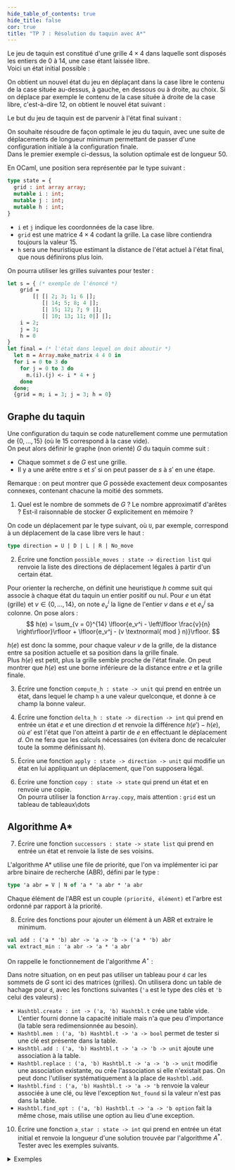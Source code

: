 ```yaml
---
hide_table_of_contents: true
hide_title: false
cor: true
title: "TP 7 : Résolution du taquin avec A*"
---
```



Le jeu de taquin est constitué d'une grille $4 \times 4$ dans laquelle
sont disposés les entiers de $0$ à $14$, une case étant laissée libre.  
Voici un état initial possible :

<center>
<ThemedImage
  alt="Taquin"
  sources={{
    light: useBaseUrl('/img/taquin_1.png'),
    dark: useBaseUrl('/img/taquin_1.png'),
  }}
  width={"20%"}
/>
</center>

On obtient un nouvel état du jeu en déplaçant dans la case libre le
contenu de la case située au-dessus, à gauche, en dessous ou à droite, au
choix. Si on déplace par exemple le contenu de la case située à droite de
la case libre, c'est-à-dire 12, on obtient le nouvel état suivant :

<center><ThemedImage
  alt="Taquin"
  sources={{
    light: useBaseUrl('/img/taquin_2.png'),
    dark: useBaseUrl('/img/taquin_2.png'),
  }}
  width={"18%"}
/></center>

Le but du jeu de taquin est de parvenir à l'état final suivant :

<center><ThemedImage
  alt="Taquin"
  sources={{
    light: useBaseUrl('/img/taquin_3.png'),
    dark: useBaseUrl('/img/taquin_3.png'),
  }}
  width={"18%"}
/></center>

On souhaite résoudre de façon optimale le jeu du taquin,
avec une suite de déplacements de longueur
minimum permettant de passer d'une configuration initiale à
la configuration finale.  
Dans le premier exemple ci-dessus, la solution optimale est de longueur 50.

En OCaml, une position sera représentée par le type suivant :

```ocaml
type state = {
  grid : int array array;
  mutable i : int;
  mutable j : int;
  mutable h : int;
}
```

- `i` et `j` indique les coordonnées de la case libre.
- `grid` est une matrice $4 \times 4$ codant la grille.
        La case libre contiendra toujours la valeur $15$.
- `h` sera une heuristique estimant la distance de l'état
        actuel à l'état final, que nous définirons plus loin.

On pourra utiliser les grilles suivantes pour tester :

```ocaml
let s = { (* exemple de l'énoncé *)
    grid =
        [| [| 2; 3; 1; 6 |];
           [| 14; 5; 8; 4 |];
           [| 15; 12; 7; 9 |];
           [| 10; 13; 11; 0|] |];
    i = 2;
    j = 3;
    h = 0
}
let final = (* l'état dans lequel on doit aboutir *)
  let m = Array.make_matrix 4 4 0 in
  for i = 0 to 3 do
    for j = 0 to 3 do
      m.(i).(j) <- i * 4 + j
    done
  done;
  {grid = m; i = 3; j = 3; h = 0}
```

## Graphe du taquin

Une configuration du taquin se code naturellement comme une
permutation de $\{0, ..., 15\}$ (où le 15 correspond à la case vide).  
On peut alors définir le graphe (non orienté) $G$ du taquin comme suit :
- Chaque sommet $s$ de $G$ est une grille.
- Il y a une arête entre $s$ et $s'$ si on peut passer de $s$ à $s'$ en une étape.

Remarque : on peut montrer que $G$ possède exactement deux composantes connexes,
contenant chacune la moitié des sommets.

1. Quel est le nombre de sommets de $G$ ? Le nombre approximatif d'arêtes ? Est-il raisonnable de stocker $G$ explicitement en mémoire ?

On code un déplacement par le type suivant, où `U`, par exemple,
correspond à un déplacement de la case libre vers le haut :

```ocaml
type direction = U | D | L | R | No_move
```

2. Écrire une fonction `possible_moves : state -> direction list` qui renvoie la liste
  des directions de déplacement légales à partir d'un certain état.

Pour orienter la recherche, on définit une heuristique $h$ comme suit qui
associe à chaque état du taquin un entier positif ou nul.
Pour $e$ un état (grille) et $v \in \{0, ..., 14\}$, on note $e_{v}^{i}$
la ligne de l'entier $v$ dans $e$ et $e_{v}^{j}$ sa colonne.
On pose alors :
$$
  h(e)
  = \sum_{v = 0}^{14} \lfloor{e_v^i - \left\lfloor \frac{v}{n} \right\rfloor}\rfloor
    + \lfloor{e_v^j - (v \textnormal{ mod } n)}\rfloor.
$$

$h(e)$ est donc la somme, pour chaque valeur $v$ de la grille, de la distance entre sa position actuelle et sa position dans la grille finale.  
Plus $h(e)$ est petit, plus la grille semble proche de l'état finale. On peut montrer que $h(e)$ est une borne inférieure de la distance entre $e$ et la grille finale.

3. Écrire une fonction `compute_h : state -> unit` qui prend en entrée un état, dans lequel le champ `h` a une valeur quelconque, et donne à ce champ la bonne valeur.

4. Écrire une fonction `delta_h : state -> direction -> int` qui prend en entrée un état $e$ et une
  direction $d$ et renvoie la différence $h(e') - h(e)$, où $e'$
  est l'état que l'on atteint à partir de $e$ en effectuant le déplacement
  $d$. On ne fera que les calculs nécessaires (on évitera donc de recalculer
  toute la somme définissant $h$).

5. Écrire une fonction `apply : state -> direction -> unit` qui modifie un état en lui appliquant un déplacement, que l'on supposera légal.

6. Écrire une fonction `copy : state -> state` qui prend un état et en renvoie une copie.  
On pourra utiliser la fonction `Array.copy`, mais attention : `grid` est un tableau de tableaux\dots

## Algorithme A*

7. Écrire une fonction `successors : state -> state list` qui prend en entrée un état et renvoie la liste de ses voisins.

L'algorithme A* utilise une file de priorité, que l'on va implémenter ici par arbre binaire de recherche (ABR), défini par le type :
```ocaml
type 'a abr = V | N of 'a * 'a abr * 'a abr
```
Chaque élément de l'ABR est un couple `(priorité, élément)` et l'arbre est ordonné par rapport à la priorité.

8. Écrire des fonctions pour ajouter un élément à un ABR et extraire le minimum.

```ocaml
val add : ('a * 'b) abr -> 'a -> 'b -> ('a * 'b) abr
val extract_min : 'a abr -> 'a * 'a abr
```

On rappelle le fonctionnement de l'algorithme $A^{\star}$ :

<center>
<ThemedImage
  alt="Taquin"
  sources={{
    light: useBaseUrl('/img/astar.png'),
    dark: useBaseUrl('/img/astar.png'),
  }}
  width={"65%"}
/>
</center>

Dans notre situation, on en peut pas utiliser un tableau pour `d` car les sommets de $G$ sont ici des matrices (grilles). On utilisera donc un table de hachage pour `d`, avec les fonctions suivantes (`'a` est le type des clés et `'b` celui des valeurs) :  
- `Hashtbl.create : int -> ('a, 'b) Hashtbl.t` crée une table
        vide. L'entier fourni donne la capacité initiale mais n'a que
        peu d'importance (la table sera redimensionnée au besoin).
- `Hashtbl.mem : ('a, 'b) Hashtbl.t -> 'a -> bool`
        permet de tester si une clé est présente dans la table.
- `Hashtbl.add : ('a, 'b) Hashtbl.t -> 'a -> 'b -> unit` ajoute
        une association à la table.
- `Hashtbl.replace : ('a, 'b) Hashtbl.t -> 'a -> 'b -> unit`
        modifie une association existante, ou crée l'association si
        elle n'existait pas. On peut donc l'utiliser systématiquement à
        la place de `Hashtbl.add`.
- `Hashtbl.find : ('a, 'b) Hashtbl.t -> 'a -> 'b` renvoie
        la valeur associée à une clé, ou lève l'exception
        `Not_found` si la valeur n'est pas dans la table.
- `Hashtbl.find_opt : ('a, 'b) Hashtbl.t -> 'a -> 'b option`
        fait la même chose, mais utilise une option au lieu d'une
        exception.

10. Écrire une fonction `a_star : state -> int` qui prend en entrée un état initial et renvoie la longueur d'une solution trouvée par l'algorithme $A^*$. Tester avec les exemples suivants.

<details>
<summary>Exemples</summary>

```ocaml
(* the goal state *)
let final =
  let m = Array.make_matrix n n 0 in
  for i = 0 to n - 1 do
    for j = 0 to n - 1 do
      m.(i).(j) <- i * n + j
    done
  done;
  {grid = m; i = n - 1; j = n - 1; h = 0}

let ten =
  let moves = [U; U; L; L; U; R; D; D; L; L] in
  let state = copy final in
  List.iter (apply state) moves;
  state

(* distance 20 *)
let twenty =
  {grid =
    [| [|0; 1; 2; 3|];
      [|12; 4; 5; 6|];
      [|8; 4; 10; 11|];
      [|13; 14; 7; 9|] |];
   i = 1; j = 1; h = 14}

(* distance 30 *)
let thirty =
  {grid =
     [| [|8; 0; 3; 1|];
       [|8; 5; 2; 13|];
       [|6; 4; 11; 7|];
       [|12; 10; 9; 14|] |];
   i = 0; j = 0; h = 22}

(* distance 40 *)
let forty =
  {grid =
     [| [|7; 6; 0; 10|];
       [|1; 12; 11; 3|];
       [|8; 4; 2; 5|];
       [|8; 9; 13; 14|] |];
   i = 2; j = 0; h = 30}

(* distance 50 *)
let fifty =
  let s =
    {grid =
       [| [| 2; 3; 1; 6 |];
          [| 14; 5; 8; 4 |];
          [| 15; 12; 7; 9 |];
          [| 10; 13; 11; 0|] |];
     i = 2;
     j = 3;
     h = 0} in
  compute_h s;
  s

(* distance 64 *)
let sixty_four =
  let s =
    {grid =
       [| [| 15; 14; 11; 7|];
          [| 5; 9; 12; 4|];
          [| 3; 10; 13; 8|];
          [| 2; 6; 0; 1|] |];
     i = 0;
     j = 0;
     h = 0} in
  compute_h s;
  s
```

</details>
